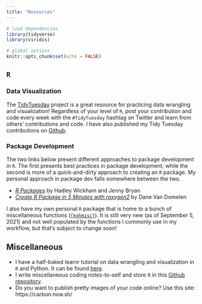 ```yaml
---
title: "Resources"
---
```


```r
# load dependencies 
library(tidyverse)
library(viridis)

# global options 
knitr::opts_chunk$set(echo = FALSE)
```

## `R` 

### Data Visualization 

The [TidyTuesday](https://github.com/rfordatascience/tidytuesday) project is a great resource for practicing data wrangling and visualization! Regardless of your level of `R`, post your contribution and code every week with the `#TidyTuesday` hashtag on Twitter and learn from others' contributions and code. I have also published my Tidy Tuesday contributions on [Github](https://github.com/allisonkoh/tidytuesday).

### Package Development 

The two links below present different approaches to package development in `R`. The first presents best practices in package development, while the second is more of a quick-and-dirty approach to creating an `R` package. My personal approach in package dev falls somewhere between the two. 

- [_R Packages_](https://r-pkgs.org/) by Hadley Wickham and Jenny Bryan
- [_Create R Package in 5 Minutes with roxygen2_](https://vandomed.github.io/build_rpackage.html) by Dane Van Domelen

I also have my own personal `R` package that is home to a bunch of miscellaneous functions ([`{kohmisc}`](https://github.com/allisonkoh/kohmisc)). It is still very new (as of September 5, 2021) and not well populated by the functions I commonly use in my workflow, but that's subject to change soon! 

## Miscellaneous 

- I have a half-baked learnr tutorial on data wrangling and visualization in `R` and Python. It can be found [here](https://allison-koh.shinyapps.io/dataviz-r-python/). 
- I write miscellaneous coding notes-to-self and store it in this [Github repository](https://github.com/allisonkoh/helpful-code-stuff).
- Do you want to publish pretty images of your code online? Use this site: https://carbon.now.sh/